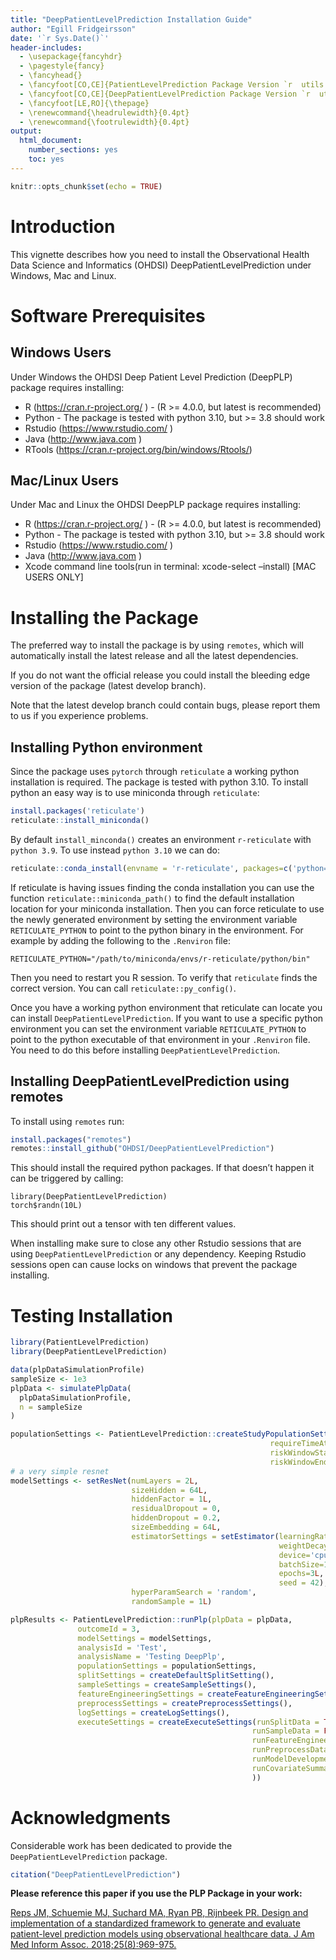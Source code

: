 ```yaml
---
title: "DeepPatientLevelPrediction Installation Guide"
author: "Egill Fridgeirsson"
date: '`r Sys.Date()`'
header-includes:
  - \usepackage{fancyhdr}
  - \pagestyle{fancy}
  - \fancyhead{}
  - \fancyfoot[CO,CE]{PatientLevelPrediction Package Version `r  utils::packageVersion("PatientLevelPrediction")`}
  - \fancyfoot[CO,CE]{DeepPatientLevelPrediction Package Version `r  utils::packageVersion("DeepPatientLevelPrediction")`}
  - \fancyfoot[LE,RO]{\thepage}
  - \renewcommand{\headrulewidth}{0.4pt}
  - \renewcommand{\footrulewidth}{0.4pt}
output:
  html_document:
    number_sections: yes
    toc: yes
---
```


```{=html}
<!--
%\VignetteEngine{knitr::rmarkdown}
%\VignetteIndexEntry{Installing DeepPLP}
-->
```
```r
knitr::opts_chunk$set(echo = TRUE)
```

# Introduction

This vignette describes how you need to install the Observational Health Data Science and Informatics (OHDSI) DeepPatientLevelPrediction under Windows, Mac and Linux.

# Software Prerequisites

## Windows Users

Under Windows the OHDSI Deep Patient Level Prediction (DeepPLP) package requires installing:

-   R (<https://cran.r-project.org/> ) - (R \>= 4.0.0, but latest is recommended)
-   Python - The package is tested with python 3.10, but \>= 3.8 should work
-   Rstudio (<https://www.rstudio.com/> )
-   Java (<http://www.java.com> )
-   RTools (<https://cran.r-project.org/bin/windows/Rtools/>)

## Mac/Linux Users

Under Mac and Linux the OHDSI DeepPLP package requires installing:

-   R (<https://cran.r-project.org/> ) - (R \>= 4.0.0, but latest is recommended)
-   Python - The package is tested with python 3.10, but \>= 3.8 should work
-   Rstudio (<https://www.rstudio.com/> )
-   Java (<http://www.java.com> )
-   Xcode command line tools(run in terminal: xcode-select --install) [MAC USERS ONLY]

# Installing the Package

The preferred way to install the package is by using `remotes`, which will automatically install the latest release and all the latest dependencies.

If you do not want the official release you could install the bleeding edge version of the package (latest develop branch).

Note that the latest develop branch could contain bugs, please report them to us if you experience problems.

## Installing Python environment

Since the package uses `pytorch` through `reticulate` a working python installation is required. The package is tested with python 3.10. To install python an easy way is to use miniconda through `reticulate`:

```r
install.packages('reticulate')
reticulate::install_miniconda()
```

By default `install_minconda()` creates an environment `r-reticulate` with `python 3.9`. To use instead `python 3.10` we can do:

```r
reticulate::conda_install(envname = 'r-reticulate', packages=c('python=3.10'))
```

If reticulate is having issues finding the conda installation you can use the function `reticulate::miniconda_path()` to find the default installation location for your miniconda installation. Then you can force reticulate to use the newly generated environment by setting the environment variable `RETICULATE_PYTHON` to point to the python binary in the environment. For example by adding the following to the `.Renviron` file:

```         
RETICULATE_PYTHON="/path/to/miniconda/envs/r-reticulate/python/bin"
```

Then you need to restart you R session. To verify that `reticulate` finds the correct version. You can call `reticulate::py_config()`. 

Once you have a working python environment that reticulate can locate you can install `DeepPatientLevelPrediction`. If you want to use a specific python environment you can set the environment variable `RETICULATE_PYTHON` to point to the python executable of that environment in your `.Renviron` file. You need to do this before installing `DeepPatientLevelPrediction`.

## Installing DeepPatientLevelPrediction using remotes

To install using `remotes` run:

```r
install.packages("remotes")
remotes::install_github("OHDSI/DeepPatientLevelPrediction")
```

This should install the required python packages. If that doesn't happen it can be triggered by calling:

```
library(DeepPatientLevelPrediction)
torch$randn(10L)
```

This should print out a tensor with ten different values. 

When installing make sure to close any other Rstudio sessions that are using `DeepPatientLevelPrediction` or any dependency. Keeping Rstudio sessions open can cause locks on windows that prevent the package installing.

# Testing Installation

```r
library(PatientLevelPrediction)
library(DeepPatientLevelPrediction)

data(plpDataSimulationProfile)
sampleSize <- 1e3
plpData <- simulatePlpData(
  plpDataSimulationProfile,
  n = sampleSize 
)

populationSettings <- PatientLevelPrediction::createStudyPopulationSettings(
                                                          requireTimeAtRisk = F, 
                                                          riskWindowStart = 1, 
                                                          riskWindowEnd = 365)
# a very simple resnet
modelSettings <- setResNet(numLayers = 2L, 
                           sizeHidden = 64L, 
                           hiddenFactor = 1L,
                           residualDropout = 0, 
                           hiddenDropout = 0.2, 
                           sizeEmbedding = 64L, 
                           estimatorSettings = setEstimator(learningRate = 3e-4,
                                                            weightDecay = 1e-6,
                                                            device='cpu',
                                                            batchSize=128L,
                                                            epochs=3L,
                                                            seed = 42),
                           hyperParamSearch = 'random',
                           randomSample = 1L)

plpResults <- PatientLevelPrediction::runPlp(plpData = plpData,
               outcomeId = 3,
               modelSettings = modelSettings,
               analysisId = 'Test',
               analysisName = 'Testing DeepPlp',
               populationSettings = populationSettings,
               splitSettings = createDefaultSplitSetting(),
               sampleSettings = createSampleSettings(), 
               featureEngineeringSettings = createFeatureEngineeringSettings(), 
               preprocessSettings = createPreprocessSettings(),
               logSettings = createLogSettings(),
               executeSettings = createExecuteSettings(runSplitData = TRUE,
                                                      runSampleData = FALSE,
                                                      runFeatureEngineering = FALSE,
                                                      runPreprocessData = TRUE,
                                                      runModelDevelopment = TRUE,
                                                      runCovariateSummary = TRUE
                                                      ))
```

# Acknowledgments

Considerable work has been dedicated to provide the `DeepPatientLevelPrediction` package.

```r
citation("DeepPatientLevelPrediction")
```

**Please reference this paper if you use the PLP Package in your work:**

[Reps JM, Schuemie MJ, Suchard MA, Ryan PB, Rijnbeek PR. Design and implementation of a standardized framework to generate and evaluate patient-level prediction models using observational healthcare data. J Am Med Inform Assoc. 2018;25(8):969-975.](http://dx.doi.org/10.1093/jamia/ocy032)
